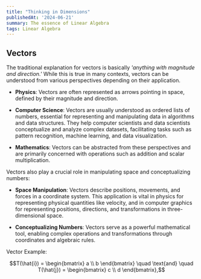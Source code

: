 ```yaml
---
title: "Thinking in Dimensions"
publishedAt: '2024-06-21'
summary: The essence of Linear Algebra
tags: Linear Algebra
---
```


## Vectors

The traditional explanation for vectors is basically *'anything with magnitude and direction.'* While this is true in many contexts, vectors can be understood from various perspectives depending on their application.

- **Physics**: Vectors are often represented as arrows pointing in space, defined by their magnitude and direction.

- **Computer Science**: Vectors are usually understood as ordered lists of numbers, essential for representing and manipulating data in algorithms and data structures. They help computer scientists and data scientists conceptualize and analyze complex datasets, facilitating tasks such as pattern recognition, machine learning, and data visualization.

- **Mathematics**: Vectors can be abstracted from these perspectives and are primarily concerned with operations such as addition and scalar multiplication.

Vectors also play a crucial role in manipulating space and conceptualizing numbers:

- **Space Manipulation**: Vectors describe positions, movements, and forces in a coordinate system. This application is vital in physics for representing physical quantities like velocity, and in computer graphics for representing positions, directions, and transformations in three-dimensional space.

- **Conceptualizing Numbers**: Vectors serve as a powerful mathematical tool, enabling complex operations and transformations through coordinates and algebraic rules.

Vector Example:

<div className="MafsView">
    <VectorExample />
</div>

$$T(\hat{i}) = \begin{bmatrix} a \\ b \end{bmatrix} \quad \text{and} \quad T(\hat{j}) = \begin{bmatrix} c \\ d \end{bmatrix},$$